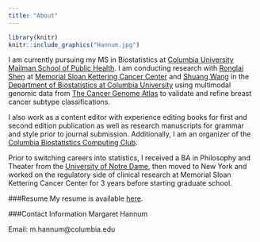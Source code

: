 ```yaml
---
title: "About"
---
```





```r
library(knitr)
knitr::include_graphics("Hannum.jpg")
```

I am currently pursuing my MS in Biostatistics at [Columbia University Mailman School of Public Health](https://www.mailman.columbia.edu/). I am conducting research with [Ronglai Shen](https://www.mskcc.org/profile/ronglai-shen) at [Memorial Sloan Kettering Cancer Center](https://www.mskcc.org/) and [Shuang Wang](https://www.mailman.columbia.edu/people/our-faculty/sw2206) in the [Department of Biostatistics at Columbia University](https://www.mailman.columbia.edu/become-student/departments/biostatistics) using multimodal genomic data from [The Cancer Genome Atlas](https://cancergenome.nih.gov/) to validate and refine breast cancer subtype classifications.

I also work as a content editor with experience editing books for first and second edition publication as well as research manuscripts for grammar and style prior to journal submission. Additionally, I am an organizer of the [Columbia Biostatistics Computing Club](https://columbia-computing-club.github.io/).

Prior to switching careers into statistics, I received a BA in Philosophy and Theater from the [University of Notre Dame](https://www.nd.edu/), then moved to New York and worked on the regulatory side of clinical research at Memorial Sloan Kettering Cancer Center for 3 years before starting graduate school. 

###Resume
My resume is available <a href="Downloads/Hannum Resume 2017June06.pdf">here</a>.

###Contact Information
Margaret Hannum

Email: m.hannum@columbia.edu